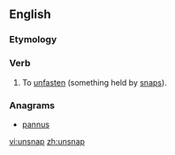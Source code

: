 ==English==

===Etymology===
{{prefix|un|snap}}

===Verb===
{{en-verb|unsnap|p|ed}}

# {{transitive}} To [[unfasten]] (something held by [[snap]]s).

===Anagrams===
* [[pannus#English|pannus]]

[[vi:unsnap]]
[[zh:unsnap]]